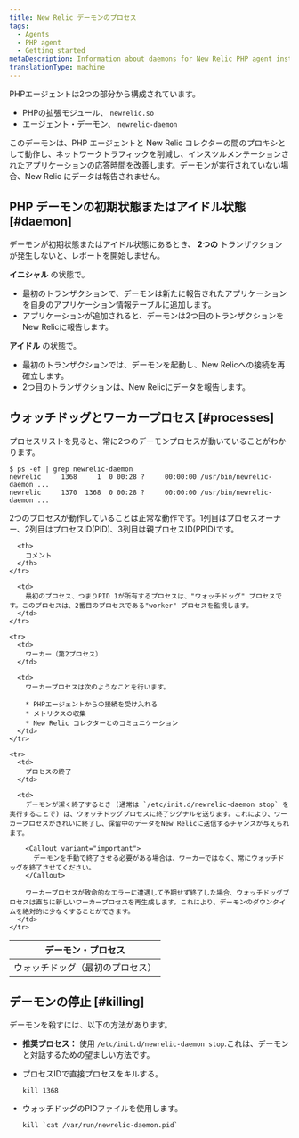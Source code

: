 ```yaml
---
title: New Relic デーモンのプロセス
tags:
  - Agents
  - PHP agent
  - Getting started
metaDescription: Information about daemons for New Relic PHP agent installations prior to 3.0.
translationType: machine
---
```


PHPエージェントは2つの部分から構成されています。

* PHPの拡張モジュール、 `newrelic.so`
* エージェント・デーモン、 `newrelic-daemon`

このデーモンは、PHP エージェントと New Relic コレクターの間のプロキシとして動作し、ネットワークトラフィックを削減し、インスツルメンテーションされたアプリケーションの応答時間を改善します。デーモンが実行されていない場合、New Relic にデータは報告されません。

## PHP デーモンの初期状態またはアイドル状態 [#daemon]

デーモンが初期状態またはアイドル状態にあるとき、 **2つの** トランザクションが発生しないと、レポートを開始しません。

**イニシャル** の状態で。

* 最初のトランザクションで、デーモンは新たに報告されたアプリケーションを自身のアプリケーション情報テーブルに追加します。
* アプリケーションが追加されると、デーモンは2つ目のトランザクションをNew Relicに報告します。

**アイドル** の状態で。

* 最初のトランザクションでは、デーモンを起動し、New Relicへの接続を再確立します。
* 2つ目のトランザクションは、New Relicにデータを報告します。

## ウォッチドッグとワーカープロセス [#processes]

プロセスリストを見ると、常に2つのデーモンプロセスが動いていることがわかります。

```
$ ps -ef | grep newrelic-daemon
newrelic     1368     1  0 00:28 ?     00:00:00 /usr/bin/newrelic-daemon ...
newrelic     1370  1368  0 00:28 ?     00:00:00 /usr/bin/newrelic-daemon ...
```

2つのプロセスが動作していることは正常な動作です。1列目はプロセスオーナー、2列目はプロセスID(PID)、3列目は親プロセスID(PPID)です。

<table>
  <thead>
    <tr>
      <th style={{ width: "200px" }}>
        デーモン・プロセス
      </th>

      <th>
        コメント
      </th>
    </tr>
  </thead>

  <tbody>
    <tr>
      <td>
        ウォッチドッグ（最初のプロセス）
      </td>

      <td>
        最初のプロセス、つまりPID 1が所有するプロセスは、"ウォッチドッグ" プロセスです。このプロセスは、2番目のプロセスである"worker" プロセスを監視します。
      </td>
    </tr>

    <tr>
      <td>
        ワーカー（第2プロセス）
      </td>

      <td>
        ワーカープロセスは次のようなことを行います。

        * PHPエージェントからの接続を受け入れる
        * メトリクスの収集
        * New Relic コレクターとのコミュニケーション
      </td>
    </tr>

    <tr>
      <td>
        プロセスの終了
      </td>

      <td>
        デーモンが潔く終了するとき (通常は `/etc/init.d/newrelic-daemon stop` を実行することで) は、ウォッチドッグプロセスに終了シグナルを送ります。これにより、ワーカープロセスがきれいに終了し、保留中のデータをNew Relicに送信するチャンスが与えられます。

        <Callout variant="important">
          デーモンを手動で終了させる必要がある場合は、ワーカーではなく、常にウォッチドッグを終了させてください。
        </Callout>

        ワーカープロセスが致命的なエラーに遭遇して予期せず終了した場合、ウォッチドッグプロセスは直ちに新しいワーカープロセスを再生成します。これにより、デーモンのダウンタイムを絶対的に少なくすることができます。
      </td>
    </tr>
  </tbody>
</table>

## デーモンの停止 [#killing]

デーモンを殺すには、以下の方法があります。

* **推奨プロセス：** 使用 `/etc/init.d/newrelic-daemon stop`.これは、デーモンと対話するための望ましい方法です。

* プロセスIDで直接プロセスをキルする。

  ```
  kill 1368
  ```

* ウォッチドッグのPIDファイルを使用します。

  ```
  kill `cat /var/run/newrelic-daemon.pid`
  ```